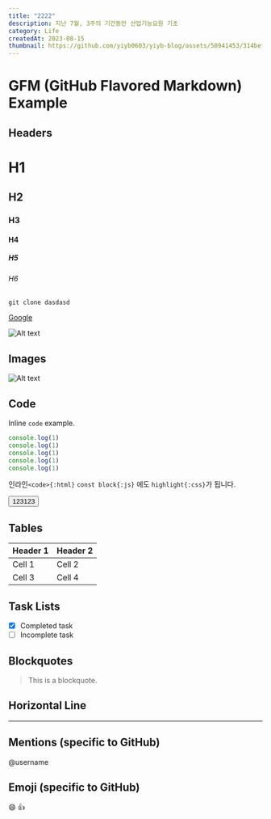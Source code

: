 ```yaml
---
title: "2222"
description: 지난 7월, 3주의 기간동안 산업기능요원 기초
category: Life
createdAt: 2023-08-15
thumbnail: https://github.com/yiyb0603/yiyb-blog/assets/50941453/314bef4f-81a9-4be0-b563-1b59788fff53
---
```


# GFM (GitHub Flavored Markdown) Example


## Headers

# H1
## H2
### H3
#### H4
##### H5
###### H6

```shell title="깃깃깃"
git clone dasdasd
```

[Google](https://www.google.com)

<Image src="/assets/images/logo.png" alt="Alt text"/>

## Images

![Alt text](https://via.placeholder.com/150)

## Code

Inline `code` example.

```javascript {2-4} showLineNumbers{3} /console/ title="제목이 있는 코드 블록 결과"
console.log(1)
console.log(1)
console.log(1)
console.log(1)
console.log(1)
```

인라인`<code>{:html}` `const block{:js}` 에도 `highlight{:css}`가 됩니다.

<button>123123</button>


## Tables

| Header 1 | Header 2 |
|----------|----------|
| Cell 1   | Cell 2   |
| Cell 3   | Cell 4   |

## Task Lists

- [x] Completed task
- [ ] Incomplete task

## Blockquotes

> This is a blockquote.

## Horizontal Line

---

## Mentions (specific to GitHub)

@username

## Emoji (specific to GitHub)

:smile: :+1:
